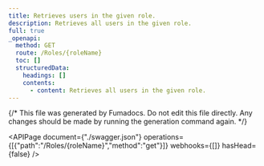 ```yaml
---
title: Retrieves users in the given role.
description: Retrieves all users in the given role.
full: true
_openapi:
  method: GET
  route: /Roles/{roleName}
  toc: []
  structuredData:
    headings: []
    contents:
      - content: Retrieves all users in the given role.
---
```


{/* This file was generated by Fumadocs.
Do not edit this file directly. Any changes should be made by running the generation command again. */}

<APIPage document={"./swagger.json"} operations={[{"path":"/Roles/{roleName}","method":"get"}]} webhooks={[]} hasHead={false} />